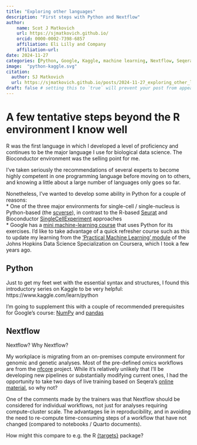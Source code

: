 ```yaml
---
title: "Exploring other languages"
description: "First steps with Python and Nextflow"
author:
    name: Scot J Matkovich
    url: https://sjmatkovich.github.io/
    orcid: 0000-0002-7398-6857
    affiliation: Eli Lilly and Company
    affiliation-url:  
date: 2024-11-27
categories: [Python, Google, Kaggle, machine learning, Nextflow, Seqera, blog] # self-defined categories
image:  "python-kaggle.svg"
citation:
  author: SJ Matkovich
  url: https://sjmatkovich.github.io/posts/2024-11-27_exploring_other_languages/ 
draft: false # setting this to `true` will prevent your post from appearing on your listing page until you're ready!
---
```


# A few tentative steps beyond the R environment I know well

R was the first language in which I developed a level of proficiency and continues to be the major language I use for biological data science. The Bioconductor environment was the selling point for me.\

I've taken seriously the recommendations of several experts to become highly competent in one programming language before moving on to others, and knowing a little about a large number of languages only goes so far.\

Nonetheless, I've wanted to develop some ability in Python for a couple of reasons:\
\* One of the three major environments for single-cell / single-nucleus is Python-based (the [scverse](https://scverse.org/)), in contrast to the R-based [Seurat](https://satijalab.org/seurat/) and Bioconductor [SingleCellExperiment](https://bioconductor.org/books/release/OSCA/) approaches\
\* Google has a [mini machine-learning course](https://developers.google.com/machine-learning/crash-course) that uses Python for its exercises. I'd like to take advantage of a quick refresher course such as this to update my learning from the ['Practical Machine Learning' module](https://www.coursera.org/learn/practical-machine-learning?specialization=jhu-data-science) of the Johns Hopkins Data Science Specialization on Coursera, which I took a few years ago.

## Python

Just to get my feet wet with the essential syntax and structures, I found this introductory series on Kaggle to be very helpful: https://www.kaggle.com/learn/python

I'm going to supplement this with a couple of recommended prerequisites for Google's course: [NumPy](https://colab.research.google.com/github/google/eng-edu/blob/main/ml/cc/exercises/numpy_ultraquick_tutorial.ipynb?utm_source=mlcc&utm_campaign=colab-external&utm_medium=referral&utm_content=mlcc-prework&hl=en) and [pandas](https://colab.research.google.com/github/google/eng-edu/blob/main/ml/cc/exercises/pandas_dataframe_ultraquick_tutorial.ipynb?utm_source=mlcc&utm_campaign=colab-external&utm_medium=referral&utm_content=mlcc-prework&hl=en)

## Nextflow

Nextflow? Why Nextflow?

My workplace is migrating from an on-premises compute environment for genomic and genetic analyses. Most of the pre-defined omics workflows are from the [nfcore](https://nf-co.re/) project. While it's relatively unlikely that I'll be developing new pipelines or substantially modifying current ones, I had the opportunity to take two days of live training based on Seqera's [online material](https://training.nextflow.io/#in-depth-nextflow-training), so why not?\

One of the comments made by the trainers was that Nextflow should be considered for individual workflows, not just for analyses requiring compute-cluster scale. The advantages lie in reproducibility, and in avoiding the need to re-compute time-consuming steps of a workflow that have not changed (compared to notebooks / Quarto documents).\

How might this compare to e.g. the R [{targets}](https://github.com/ropensci/targets) package?
